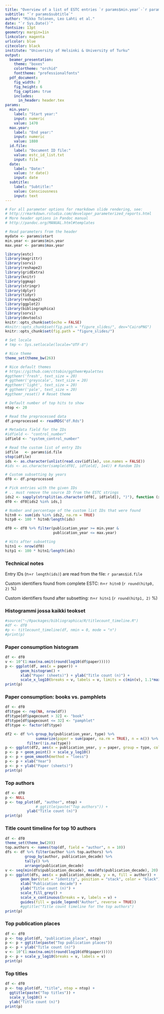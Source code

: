 ```yaml
---
title: "Overview of a list of ESTC entries `r params$min.year`-`r params$max.year`"
subtitle: "`r params$subtitle`"
author: "Mikko Tolonen, Leo Lahti et al."
date: "`r Sys.Date()`"
fontsize: 13pt
geometry: margin=1in
linkcolor: magenta
urlcolor: blue
citecolor: black
institute: "University of Helsinki & University of Turku"
output: 
  beamer_presentation:
    theme: "boxes"
    colortheme: "orchid"
    fonttheme: "professionalfonts"
  pdf_document:
    fig_width: 7
    fig_height: 6
    fig_caption: true
    includes:
      in_header: header.tex
params:
  min.year: 
    label: "Start year:"
    input: numeric
    value: 1470
  max.year: 
    label: "End year:"
    input: numeric
    value: 1880
  id.file: 
    label: "Document ID file:"
    value: estc_id_list.txt
    input: file
  date: 
    label: "Date:"
    value: !r date()
    input: date
  subtitle: 
    label: "Subtitle:"
    value: Consciousness
    input: text
---
```


```r
# For all parameter options for rmarkdown slide rendering, see:
# http://rmarkdown.rstudio.com/developer_parameterized_reports.html
# More header options in Pandoc manual
# http://pandoc.org/MANUAL.html#templates

# Read parameters from the header
mydate <- params$start
min.year <- params$min.year
max.year <- params$max.year

library(estc)
library(magrittr)
library(sorvi)
library(reshape2)
library(gridExtra)
library(knitr)
library(ggmap)
library(stringr)
library(dplyr)
library(tidyr)
library(reshape2)
library(ggplot2)
library(bibliographica)
library(sorvi)
library(devtools)
knitr::opts_chunk$set(echo = FALSE)
#knitr::opts_chunk$set(fig.path = "figure_slides/", dev="CairoPNG")
knitr::opts_chunk$set(fig.path = "figure_slides/")

# Set locale
# tmp <- Sys.setlocale(locale="UTF-8") 

# Nice theme
theme_set(theme_bw(26))

# Nice default themes
# https://github.com/cttobin/ggthemr#palettes
#ggthemr('fresh', text_size = 20)
# ggthemr('greyscale', text_size = 20)
#ggthemr('light', text_size = 20)
# ggthemr('pale', text_size = 20)
#ggthemr_reset() # Reset theme

# Default number of top hits to show
ntop <- 20
```


```r
# Read the preprocessed data
df.preprocessed <- readRDS("df.Rds")

# Metadata field for the IDs
#idfield <- "control_number"
idfield <- "system_control_number"

# Read the custom list of entry IDs
idfile   <- params$id.file
stop(idfile)
ids <- as.character(unlist(read.csv(idfile), use.names = FALSE))
#ids <- as.character(sample(df0[, idfield], 1e4)) # Random IDs

# Custom subsetting by years
df0 <- df.preprocessed

# Pick entries with the given IDs
# .. must remove the source ID from the ESTC strings
ids2 <- sapply(strsplit(as.character(df0[, idfield]), ")"), function (xi) {xi[[length(xi)]]})
df0 <- df0[ids2 %in% ids,]

# Number and percentage of the custom list IDs that were found
hitn0 <- sum(ids %in% ids2, na.rm = TRUE)
hitp0 <- 100 * hitn0/length(ids)

df0 <- df0 %>% filter(publication_year >= min.year &
			          publication_year <= max.year)

# Hits after subsetting
hitn1 <- nrow(df0)
hitp1 <- 100 * hitn1/length(ids)
```

### Technical notes

Entry IDs (n=`r length(ids)`) are read from the file:  `r params$id.file`

Custom identifiers found from complete ESTC: n=`r hitn0` (`r round(hitp0, 2)` %)

Custom identifiers found after subsetting: n=`r hitn1` (`r round(hitp1, 2)` %) 




### Histogrammi jossa kaikki teokset


```r
#source("~/Rpackages/bibliographica/R/titlecount_timeline.R")
#df <- df0
#p <- titlecount_timeline(df, nmin = 0, mode = "n") 
#print(p)
```


### Paper consumption histogram

```r
df <- df0
v <- 10^(1:max(na.omit(round(log10(df$paper)))))
p <- ggplot(df, aes(x = paper)) +
       geom_histogram() +
       xlab("Paper (sheets)") + ylab("Title count (n)") +
       scale_x_log10(breaks = v, labels = v, limits = c(min(v), 1.1*max(v))) 
print(p)       
```



### Paper consumption: books vs. pamphlets

```r
df <- df0
df$type <- rep(NA, nrow(df))
df$type[df$pagecount > 32] <- "book"
df$type[df$pagecount <= 32] <- "pamphlet"
df$type <- factor(df$type)

df2 <- df %>% group_by(publication_year, type) %>%
              summarize(paper = sum(paper, na.rm = TRUE), n = n()) %>%
	      filter(!is.na(type))
p <- ggplot(df2, aes(x = publication_year, y = paper, group = type, color = type))
p <- p + geom_point() + scale_y_log10() 
p <- p + geom_smooth(method = "loess")
p <- p + xlab("Year")
p <- p + ylab("Paper (sheets)")
print(p)
```


### Top authors

```r
df <- df0
p <- NULL
p <- top_plot(df, "author", ntop) +
     		  # ggtitle(paste("Top authors")) +
		  ylab("Title count (n)")
print(p)
```


### Title count timeline for top 10 authors

```r
df <- df0
theme_set(theme_bw(20))
top.authors <- names(top(df, field = "author", n = 10))
dfs <- df %>% filter(author %in% top.authors) %>%
     	 group_by(author, publication_decade) %>%
     	 tally() %>%
     	 arrange(publication_decade)
v <- seq(min(dfs$publication_decade), max(dfs$publication_decade), 20)
p <- ggplot(dfs, aes(x = publication_decade, y = n, fill = author)) +
       geom_bar(stat = "identity", position = "stack", color = "black") +
       xlab("Publication decade") +
       ylab("Title count (n)") +
       scale_fill_grey() +
       scale_x_continuous(breaks = v, labels = v) +
       guides(fill = guide_legend("Author", reverse = TRUE)) 
       #ggtitle("Title count timeline for the top authors")
print(p)
```



### Top publication places

```r
df <- df0
p <- top_plot(df, "publication_place", ntop)
p <- p + ggtitle(paste("Top publication places"))
p <- p + ylab("Title count (n)")
v <- 10^(1:max(na.omit(round(log10(df0$paper)))))
p <- p + scale_y_log10(breaks = v, labels = v)
print(p)
```



### Top titles

```r
df <- df0
p <- top_plot(df, "title", ntop = ntop) +
  ggtitle(paste("Top titles")) +
  scale_y_log10() +
  ylab("Title count (n)")
print(p)
```








